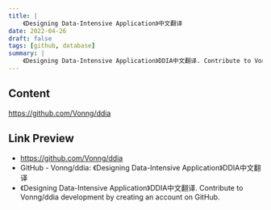 ```yaml
---
title: |
    《Designing Data-Intensive Application》中文翻译
date: 2022-04-26
draft: false
tags: [github, database]
summary: |
    《Designing Data-Intensive Application》DDIA中文翻译. Contribute to Vonng/ddia development by creating an account on GitHub.
---
```


## Content

https://github.com/Vonng/ddia

## Link Preview

- https://github.com/Vonng/ddia
- GitHub - Vonng/ddia: 《Designing Data-Intensive Application》DDIA中文翻译
- 《Designing Data-Intensive Application》DDIA中文翻译. Contribute to Vonng/ddia development by creating an account on GitHub.
